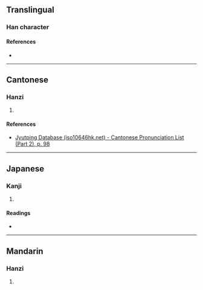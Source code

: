 {{character info/new}}
==Translingual==

===Han character===
{{Han char|rn=43|rad=尢|as=06|sn=9|four=|canj=KUNMU|ids=⿺尢危}}

====References====
* {{Han ref|kx=0298.250|dkj=07574|dj=0593.310|hdz=10554.090|uh=5C2F|ud=23599}}

----

==Cantonese==

===Hanzi===
{{yue-hanzi|jyut=[[kwai3]]|y=kwai3}}

# {{rfdef|yue|sort=尢06}}

====References====
* [http://www.iso10646hk.net/jp/document/download.jsp Jyutping Database (iso10646hk.net) - Cantonese Pronunciation List (Part 2), p. 98]

----

==Japanese==

===Kanji===
{{ja-kanji|grade=|rs=尢06}}

# {{rfdef|ja|sort=尢06}}

====Readings====
* {{ja-readings|on=[[き]] (ki)|kun=[[うむ]] (umu), [[ちんば]] (chimba), [[あしなえ]] (ashinae)}}

----

==Mandarin==

===Hanzi===
{{cmn-hanzi|pin=[[kuì]] ([[kui4]])|wg=k'uei<sup>4</sup>}}

# {{rfdef|cmn|sort=尢06}}